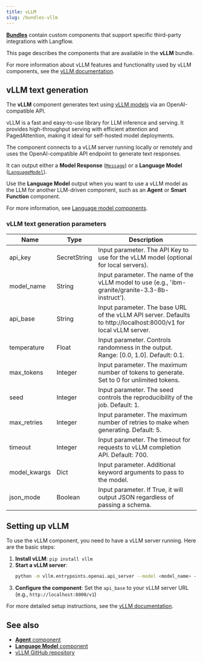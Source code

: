 ```yaml
---
title: vLLM
slug: /bundles-vllm
---
```



<Icon name="Blocks" aria-hidden="true" /> [**Bundles**](/components-bundle-components) contain custom components that support specific third-party integrations with Langflow.

This page describes the components that are available in the **vLLM** bundle.

For more information about vLLM features and functionality used by vLLM components, see the [vLLM documentation](https://docs.vllm.ai/).

## vLLM text generation

The **vLLM** component generates text using [vLLM models](https://docs.vllm.ai/en/latest/models/supported_models.html) via an OpenAI-compatible API.

vLLM is a fast and easy-to-use library for LLM inference and serving. It provides high-throughput serving with efficient attention and PagedAttention, making it ideal for self-hosted model deployments.

The component connects to a vLLM server running locally or remotely and uses the OpenAI-compatible API endpoint to generate text responses.

It can output either a **Model Response** ([`Message`](/data-types#message)) or a **Language Model** ([`LanguageModel`](/data-types#languagemodel)).

Use the **Language Model** output when you want to use a vLLM model as the LLM for another LLM-driven component, such as an **Agent** or **Smart Function** component.

For more information, see [Language model components](/components-models).

### vLLM text generation parameters

<PartialParams />

| Name | Type | Description |
|------|------|-------------|
| api_key | SecretString | Input parameter. The API Key to use for the vLLM model (optional for local servers). |
| model_name | String | Input parameter. The name of the vLLM model to use (e.g., 'ibm-granite/granite-3.3-8b-instruct'). |
| api_base | String | Input parameter. The base URL of the vLLM API server. Defaults to http://localhost:8000/v1 for local vLLM server. |
| temperature | Float | Input parameter. Controls randomness in the output. Range: [0.0, 1.0]. Default: 0.1. |
| max_tokens | Integer | Input parameter. The maximum number of tokens to generate. Set to 0 for unlimited tokens. |
| seed | Integer | Input parameter. The seed controls the reproducibility of the job. Default: 1. |
| max_retries | Integer | Input parameter. The maximum number of retries to make when generating. Default: 5. |
| timeout | Integer | Input parameter. The timeout for requests to vLLM completion API. Default: 700. |
| model_kwargs | Dict | Input parameter. Additional keyword arguments to pass to the model. |
| json_mode | Boolean | Input parameter. If True, it will output JSON regardless of passing a schema. |

## Setting up vLLM

To use the vLLM component, you need to have a vLLM server running. Here are the basic steps:

1. **Install vLLM**: `pip install vllm`
2. **Start a vLLM server**:
   ```bash
   python -m vllm.entrypoints.openai.api_server --model <model_name> --port 8000
   ```
3. **Configure the component**: Set the `api_base` to your vLLM server URL (e.g., `http://localhost:8000/v1`)

For more detailed setup instructions, see the [vLLM documentation](https://docs.vllm.ai/en/latest/getting_started/quickstart.html).

## See also

* [**Agent** component](/components-agents)
* [**Language Model** component](/components-models)
* [vLLM GitHub repository](https://github.com/vllm-project/vllm)
